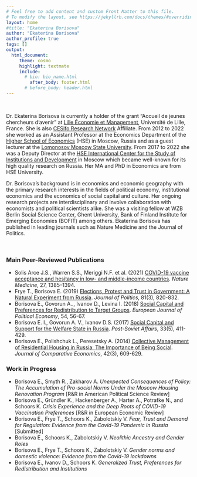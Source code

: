 ```yaml
---
# Feel free to add content and custom Front Matter to this file.
# To modify the layout, see https://jekyllrb.com/docs/themes/#overriding-theme-defaults
layout: home
#title: "Ekaterina Borisova"
author: "Ekaterina Borisova"
author_profile: true
tags: []
output:
  html_document:
     theme: cosmo
     highlight: textmate
     include:
       # bio: bio_name.html
         after_body: footer.html
       # before_body: header.html
---
```


<br>

Dr. Ekaterina Borisova is currently a holder of the grant “Accueil de jeunes chercheurs d’avenir” at [Lille Économie et Management](https://lem.univ-lille.fr/), Université de Lille, France. She is also [CESifo Research Network](https://www.cesifo.org/en) Affiliate. From 2012 to 2022 she worked as an Assistant Professor at the Economics Department of the [Higher School of Economics](https://www.hse.ru/en/) (HSE) in Moscow, Russia and as a guest lecturer at the [Lomonosov Moscow State University](https://www.msu.ru/en/). From 2017 to 2022 she was a Deputy Director at the [HSE International Center for the Study of Institutions and Development](https://iims.hse.ru/en/csid/) in Moscow which became well-known for its high quality research on Russia. Her MA and PhD in Economics are from HSE University.

Dr. Borisova’s background is in economics and economic geography with the primary research interests in the fields of political economy, institutional economics and the economics of social capital and culture. Her ongoing research projects are interdisciplinary and involve collaboration with economists and political scientists alike. She was a visiting fellow at WZB Berlin Social Science Center, Ghent University, Bank of Finland Institute for Emerging Economies (BOFIT) among others. Ekaterina Borisova has published in leading journals such as Nature Medicine and the Journal of Politics.

<br>

### Main Peer-Reviewed Publications

- Solis Arce J.S., Warren S.S., Meriggi N.F. et al. (2021) [COVID-19 vaccine acceptance and hesitancy in low- and middle-income countries](https://www.nature.com/articles/s41591-021-01454-y). _Nature Medicine_, 27, 1385–1394.
- Frye T., Borisova E. (2019) [Elections, Protest and Trust in Government: A Natural Experiment from Russia](https://www.journals.uchicago.edu/doi/abs/10.1086/702944?mobileUi=0). _Journal of Politics_, 81(3), 820-832.
- Borisova E., Govorun A.., Ivanov D., Levina I. (2018) [Social Capital and Preferences for Redistribution to Target Groups](https://www.sciencedirect.com/science/article/abs/pii/S0176268018300259). _European Journal of Political Economy_, 54, 56-67.
- Borisova E. I., Govorun A. V., Ivanov D.S. (2017) [Social Capital and Support for the Welfare State in Russia](https://www.tandfonline.com/doi/abs/10.1080/1060586X.2017.1348588?journalCode=rpsa20). _Post-Soviet Affairs_, 33(5), 411-429.
- Borisova E., Polishchuk L., Peresetsky A. (2014) [Collective Management of Residential Housing in Russia: The Importance of Being Social](https://www.sciencedirect.com/science/article/pii/S0147596714000328). _Journal of Comparative Economics_, 42(3), 609-629.

### Work in Progress

- Borisova E., Smyth R., Zakharov A. *Unexpected  Consequences  of  Policy:   The  Accumulation  of  Pro-social  Norms  Under  the Moscow Housing Renovation Program* [R&R in American Political Science Review]
- Borisova E., Gründler K., Hackenberger A., Harter A., Potrafke N., and Schoors K. *Crisis Experience and the Deep Roots of COVID-19 Vaccination Preferences* [R&R in European Economic Review]
- Borisova E., Frye T., Schoors K., Zabolotskiy V. *Fear, Trust and Demand for Regulation: Evidence from the Covid-19 Pandemic in Russia* [Submitted]
- Borisova E., Schoors K., Zabolotskiy V. *Neolithic Ancestry and Gender Roles*
- Borisova E., Frye T., Schoors K., Zabolotskiy V. *Gender norms and domestic violence: Evidence from the Covid-19 lockdowns*
- Borisova E., Ivanov D., Schoors K. *Generalized Trust, Preferences for Redistribution and Institutions*


